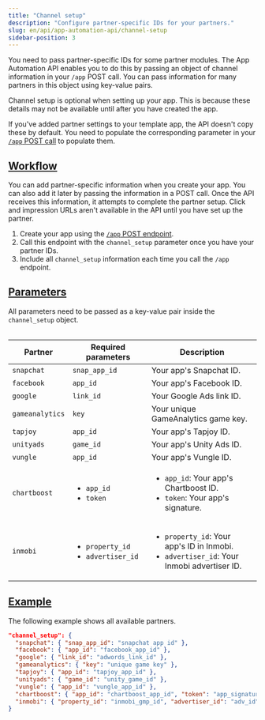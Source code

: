 ```yaml
---
title: "Channel setup"
description: "Configure partner-specific IDs for your partners."
slug: en/api/app-automation-api/channel-setup
sidebar-position: 3
---
```


You need to pass partner-specific IDs for some partner modules. The App Automation API enables you to do this by passing an object of channel information in your `/app` POST call. You can pass information for many partners in this object using key-value pairs.

<Callout type="note">

Channel setup is optional when setting up your app. This is because these details may not be available until after you have created the app.

</Callout>

If you've added partner settings to your template app, the API doesn't copy these by default. You need to populate the corresponding parameter in your [`/app` POST call](/en/api/app-automation-api/app-endpoint#parameters) to populate them.

## [Workflow](workflow)

You can add partner-specific information when you create your app. You can also add it later by passing the information in a POST call. Once the API receives this information, it attempts to complete the partner setup. Click and impression URLs aren't available in the API until you have set up the partner.

1. Create your app using the [`/app` POST endpoint](/en/api/app-automation-api/app-endpoint#parameters).
2. Call this endpoint with the `channel_setup` parameter once you have your partner IDs.
3. Include all `channel_setup` information each time you call the `/app` endpoint.

## [Parameters](parameters)

<Callout type="important">

All parameters need to be passed as a key-value pair inside the `channel_setup` object.

</Callout>

<Table>

| Partner         | Required parameters                                     | Description                                                                                                   |
| --------------- | ------------------------------------------------------- | ------------------------------------------------------------------------------------------------------------- |
| `snapchat`      | `snap_app_id`                                           | Your app's Snapchat ID.                                                                                       |
| `facebook`      | `app_id`                                                | Your app's Facebook ID.                                                                                       |
| `google`        | `link_id`                                               | Your Google Ads link ID.                                                                                      |
| `gameanalytics` | `key`                                                   | Your unique GameAnalytics game key.                                                                           |
| `tapjoy`        | `app_id`                                                | Your app's Tapjoy ID.                                                                                         |
| `unityads`      | `game_id`                                               | Your app's Unity Ads ID.                                                                                      |
| `vungle`        | `app_id`                                                | Your app's Vungle ID.                                                                                         |
| `chartboost`    | <ul><li>`app_id`</li><li>`token`</li></ul>              | <ul><li>`app_id`: Your app's Chartboost ID.</li><li>`token`: Your app's signature.</li></ul>                  |
| `inmobi`        | <ul><li>`property_id`</li><li>`advertiser_id`</li></ul> | <ul><li>`property_id`: Your app's ID in Inmobi.</li><li>`advertiser_id`: Your Inmobi advertiser ID.</li></ul> |

</Table>

## [Example](example)

The following example shows all available partners.

```json title="Available partners"
"channel_setup": {
  "snapchat": { "snap_app_id": "snapchat app id" },
  "facebook": { "app_id": "facebook_app_id" },
  "google": { "link_id": "adwords_link_id" },
  "gameanalytics": { "key": "unique game key" },
  "tapjoy": { "app_id": "tapjoy_app_id" },
  "unityads": { "game_id": "unity_game_id" },
  "vungle": { "app_id": "vungle_app_id" },
  "chartboost": { "app_id": "chartboost_app_id", "token": "app_signature" },
  "inmobi": { "property_id": "inmobi_gmp_id", "advertiser_id": "adv_id" }
}
```
